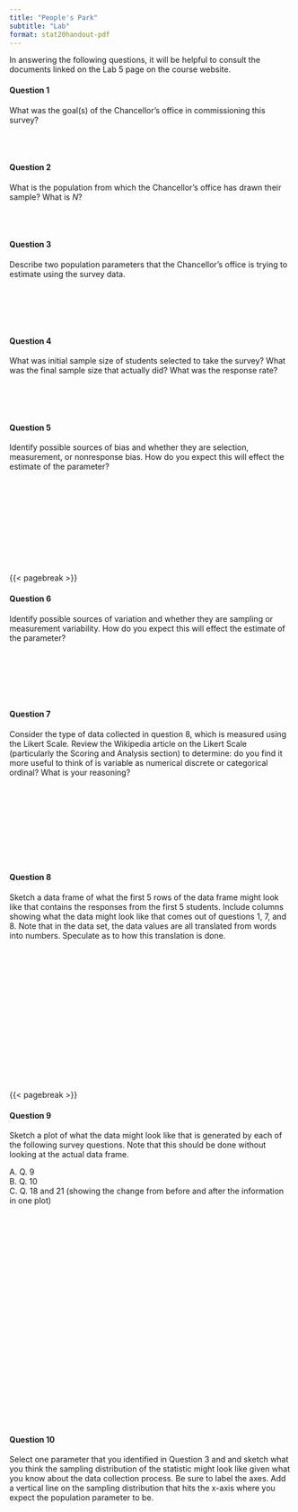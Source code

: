 ```yaml
---
title: "People's Park"
subtitle: "Lab"
format: stat20handout-pdf
---
```


In answering the following questions, it will be helpful to consult the documents linked on the Lab 5 page on the course website.

#### Question 1

What was the goal(s) of the Chancellor's office in commissioning this survey?

\
\

#### Question 2

What is the population from which the Chancellor's office has drawn their sample? What is $N$?

\
\

#### Question 3

Describe two population parameters that the Chancellor's office is trying to estimate using the survey data.

\
\
\
\

#### Question 4

What was initial sample size of students selected to take the survey? What was the final sample size that actually did? What was the response rate?

\
\
\

#### Question 5

Identify possible sources of bias and whether they are selection, measurement, or nonresponse bias. How do you expect this will effect the estimate of the parameter?

\
\
\
\
\
\
\
\
\

{{< pagebreak >}}

#### Question 6

Identify possible sources of variation and whether they are sampling or measurement variability. How do you expect this will effect the estimate of the parameter?

\
\
\
\
\

#### Question 7

Consider the type of data collected in question 8, which is measured using the Likert Scale. Review the Wikipedia article on the Likert Scale (particularly the Scoring and Analysis section) to determine: do you find it more useful to think of is variable as numerical discrete or categorical ordinal? What is your reasoning?

\
\
\
\
\
\
\
\

#### Question 8

Sketch a data frame of what the first 5 rows of the data frame might look like that contains the responses from the first 5 students. Include columns showing what the data might look like that comes out of questions 1, 7, and 8. Note that in the data set, the data values are all translated from words into numbers. Speculate as to how this translation is done.

\
\
\
\
\
\
\
\
\
\
\
\
\
\

{{< pagebreak >}}

#### Question 9

Sketch a plot of what the data might look like that is generated by each of the following survey questions. Note that this should be done without looking at the actual data frame.

A. Q. 9  
B. Q. 10  
C. Q. 18 and 21 (showing the change from before and after the information in one plot)

\
\
\
\
\
\
\
\
\
\
\
\
\
\
\
\
\
\
\
\
\
\

#### Question 10

Select one parameter that you identified in Question 3 and and sketch what you think the sampling distribution of the statistic might look like given what you know about the data collection process. Be sure to label the axes. Add a vertical line on the sampling distribution that hits the x-axis where you expect the population parameter to be.
